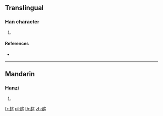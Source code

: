 {{character info/new}}
==Translingual==

===Han character===
{{Han char|rn=156|rad=走|as=04|sn=11|four=|canj=GONO}}

# {{defn|Han|sort=走04}}

====References====
* {{Han ref|kx=1215.290|dkj=37060|dj=1684.100|hdz=53479.020|uh=8D7C|ud=36220}}

----

==Mandarin==

===Hanzi===
{{cmn-hanzi|pin=[[cī]] ([[ci1]])|wg=tz'u<sup>1</sup>}}

# {{defn|lang=cmn|sort=走04}}

[[fr:赼]]
[[pl:赼]]
[[th:赼]]
[[zh:赼]]